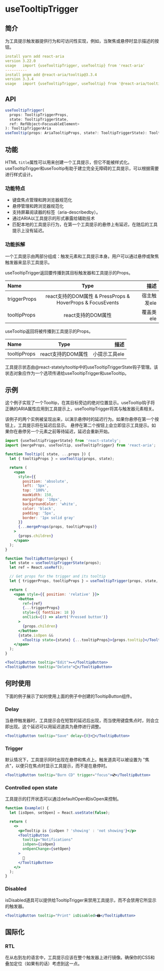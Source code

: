 # useTooltipTrigger

## 简介

为工具提示触发器提供行为和可访问性实现，例如，当聚焦或悬停时显示描述的按钮。

```yml
install	yarn add react-aria
version	3.22.0
usage	import {useTooltipTrigger, useTooltip} from 'react-aria'
----------
install pnpm add @react-aria/tooltip@3.3.4
version	3.3.4
usage	import {useTooltipTrigger, useTooltip} from '@react-aria/tooltip'
```

## API 

```jsx
useTooltipTrigger(
  props: TooltipTriggerProps,
  state: TooltipTriggerState,
  ref: RefObject<FocusableElement>
): TooltipTriggerAria
useTooltip(props: AriaTooltipProps, state?: TooltipTriggerState): TooltipAria
```

## 功能

HTML `title`属性可以用来创建一个工具提示，但它不能被样式化。useTooltipTrigger和useTooltip有助于建立完全无障碍的工具提示，可以根据需要进行样式设计。

### 功能特点

- 键盘焦点管理和跨浏览器规范化
- 悬停管理和跨浏览器规范化
- 支持屏幕阅读器的标签（aria-describedby）。
- 通过ARIA以工具提示的形式暴露给辅助技术
- 匹配本地的工具提示行为，在第一个工具提示的悬停上有延迟，在随后的工具提示上没有延迟。

### 功能拆解

一个工具提示由两部分组成：触发元素和工具提示本身。用户可以通过悬停或聚焦触发器来显示工具提示。

useTooltipTrigger返回要传播到其目标触发器和工具提示的Props。

| Name        | Type         |         描述 |
| :------------ | :---------: | ----------: |
| triggerProps        |    react支持的DOM属性  & PressProps & HoverProps & FocusEvents   | 宿主触发ele |
| tooltipProps     |     react支持的DOM属性     |    覆盖类ele |


useTooltip返回将被传播到工具提示的Props。

| Name        | Type         |         描述 |
| :------------ | :---------: | ----------: |
| tooltipProps |  react支持的DOM属性     |   小提示工具ele |

工具提示状态由@react-stately/tooltip中的useTooltipTriggerState钩子管理。该状态对象应作为一个选项传递给useTooltipTrigger和useTooltip。

## 示例

这个例子实现了一个Tooltip，在其目标旁边的绝对位置显示。useTooltip钩子将正确的ARIA属性应用到工具提示上，useTooltipTrigger将其与触发器元素相关。

该例子的两个实例被呈现出来，以演示悬停时的延迟行为。如果你悬停在第一个按钮上，工具提示将在延迟后显示。
悬停在第二个按钮上会立即显示工具提示。如果你在悬停另一个元素之前等待延迟，延迟会重新开始。

```jsx
import {useTooltipTriggerState} from 'react-stately';
import {mergeProps, useTooltip, useTooltipTrigger} from 'react-aria';

function Tooltip({ state, ...props }) {
  let { tooltipProps } = useTooltip(props, state);

  return (
    <span
      style={{
        position: 'absolute',
        left: '5px',
        top: '100%',
        maxWidth: 150,
        marginTop: '10px',
        backgroundColor: 'white',
        color: 'black',
        padding: '5px',
        border: '1px solid gray'
      }}
      {...mergeProps(props, tooltipProps)}
    >
      {props.children}
    </span>
  );
}

function TooltipButton(props) {
  let state = useTooltipTriggerState(props);
  let ref = React.useRef();

  // Get props for the trigger and its tooltip
  let { triggerProps, tooltipProps } = useTooltipTrigger(props, state, ref);

  return (
    <span style={{ position: 'relative' }}>
      <button
        ref={ref}
        {...triggerProps}
        style={{ fontSize: 18 }}
        onClick={() => alert('Pressed button')}
      >
        {props.children}
      </button>
      {state.isOpen &&
        <Tooltip state={state} {...tooltipProps}>{props.tooltip}</Tooltip>}
    </span>
  );
}

<TooltipButton tooltip="Edit">✏️</TooltipButton>
<TooltipButton tooltip="Delete">🚮</TooltipButton>

```

## 何时使用

下面的例子展示了如何使用上面的例子中创建的TooltipButton组件。

### Delay

当悬停触发器时，工具提示会在短暂的延迟后出现，而当使用键盘焦点时，则会立即出现。这个延迟可以用延迟道具为悬停进行调整。

```jsx
<TooltipButton tooltip="Save" delay={0}>💾</TooltipButton>
```

### Trigger

默认情况下，工具提示同时出现在悬停和焦点上。触发道具可以被设置为 "焦点"，以便只在焦点时显示工具提示，而不是在悬停时。

```jsx
<TooltipButton tooltip="Burn CD" trigger="focus">💿</TooltipButton>
```

### Controlled open state

工具提示的打开状态可以通过defaultOpen和isOpen来控制。

```jsx
function Example() {
  let [isOpen, setOpen] = React.useState(false);

  return (
    <>
      <p>Tooltip is {isOpen ? 'showing' : 'not showing'}</p>
      <TooltipButton
        tooltip="Notifications"
        isOpen={isOpen}
        onOpenChange={setOpen}
      >
        📣
      </TooltipButton>
    </>
  );
}
```

### Disabled

isDisabled道具可以提供给TooltipTrigger来禁用工具提示，而不会禁用它所显示的触发器。

```jsx
<TooltipButton tooltip="Print" isDisabled>🖨</TooltipButton>
```

## 国际化

### RTL

在从右到左的语言中，工具提示应该在整个触发器上进行镜像。确保你的CSS和叠加定位（如果有的话）考虑到这一点。

